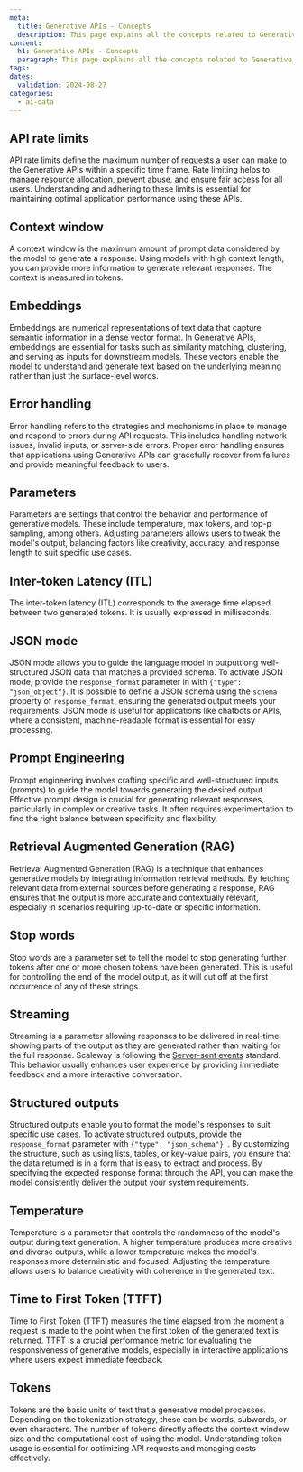 ```yaml
---
meta:
  title: Generative APIs - Concepts
  description: This page explains all the concepts related to Generative APIs
content:
  h1: Generative APIs - Concepts
  paragraph: This page explains all the concepts related to Generative APIs
tags:
dates:
  validation: 2024-08-27
categories:
  - ai-data
---
```


## API rate limits

API rate limits define the maximum number of requests a user can make to the Generative APIs within a specific time frame. Rate limiting helps to manage resource allocation, prevent abuse, and ensure fair access for all users. Understanding and adhering to these limits is essential for maintaining optimal application performance using these APIs.

## Context window

A context window is the maximum amount of prompt data considered by the model to generate a response. Using models with high context length, you can provide more information to generate relevant responses. The context is measured in tokens.

## Embeddings

Embeddings are numerical representations of text data that capture semantic information in a dense vector format. In Generative APIs, embeddings are essential for tasks such as similarity matching, clustering, and serving as inputs for downstream models. These vectors enable the model to understand and generate text based on the underlying meaning rather than just the surface-level words.

## Error handling

Error handling refers to the strategies and mechanisms in place to manage and respond to errors during API requests. This includes handling network issues, invalid inputs, or server-side errors. Proper error handling ensures that applications using Generative APIs can gracefully recover from failures and provide meaningful feedback to users.

## Parameters

Parameters are settings that control the behavior and performance of generative models. These include temperature, max tokens, and top-p sampling, among others. Adjusting parameters allows users to tweak the model's output, balancing factors like creativity, accuracy, and response length to suit specific use cases.

## Inter-token Latency (ITL)

The inter-token latency (ITL) corresponds to the average time elapsed between two generated tokens. It is usually expressed in milliseconds.

## JSON mode

JSON mode allows you to guide the language model in outputtiong well-structured JSON data that matches a provided schema.
To activate JSON mode, provide the `response_format` parameter in with `{"type": "json_object"}`. It is possible to define a JSON schema using the `schema` property of `response_format`, ensuring the generated output meets your requirements.
JSON mode is useful for applications like chatbots or APIs, where a consistent, machine-readable format is essential for easy processing.

## Prompt Engineering

Prompt engineering involves crafting specific and well-structured inputs (prompts) to guide the model towards generating the desired output. Effective prompt design is crucial for generating relevant responses, particularly in complex or creative tasks. It often requires experimentation to find the right balance between specificity and flexibility.

## Retrieval Augmented Generation (RAG)

Retrieval Augmented Generation (RAG) is a technique that enhances generative models by integrating information retrieval methods. By fetching relevant data from external sources before generating a response, RAG ensures that the output is more accurate and contextually relevant, especially in scenarios requiring up-to-date or specific information.

## Stop words

Stop words are a parameter set to tell the model to stop generating further tokens after one or more chosen tokens have been generated. This is useful for controlling the end of the model output, as it will cut off at the first occurrence of any of these strings.

## Streaming

Streaming is a parameter allowing responses to be delivered in real-time, showing parts of the output as they are generated rather than waiting for the full response. Scaleway is following the [Server-sent events](https://html.spec.whatwg.org/multipage/server-sent-events.html#server-sent-events) standard. This behavior usually enhances user experience by providing immediate feedback and a more interactive conversation.

## Structured outputs

Structured outputs enable you to format the model's responses to suit specific use cases. To activate structured outputs, provide the `response_format` parameter with `{"type": "json_schema"} `.
By customizing the structure, such as using lists, tables, or key-value pairs, you ensure that the data returned is in a form that is easy to extract and process.
By specifying the expected response format through the API, you can make the model consistently deliver the output your system requirements.

## Temperature

Temperature is a parameter that controls the randomness of the model's output during text generation. A higher temperature produces more creative and diverse outputs, while a lower temperature makes the model's responses more deterministic and focused. Adjusting the temperature allows users to balance creativity with coherence in the generated text.

## Time to First Token (TTFT)

Time to First Token (TTFT) measures the time elapsed from the moment a request is made to the point when the first token of the generated text is returned. TTFT is a crucial performance metric for evaluating the responsiveness of generative models, especially in interactive applications where users expect immediate feedback.

## Tokens

Tokens are the basic units of text that a generative model processes. Depending on the tokenization strategy, these can be words, subwords, or even characters. The number of tokens directly affects the context window size and the computational cost of using the model. Understanding token usage is essential for optimizing API requests and managing costs effectively.
